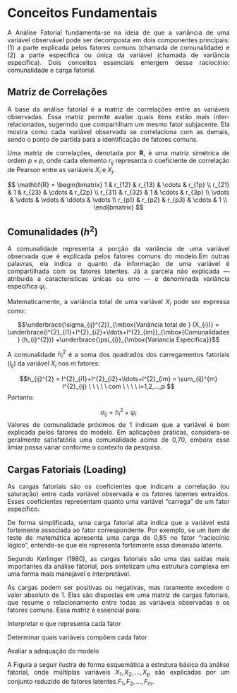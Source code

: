 
```{=html}
<style>
  body{text-align: justify}
</style>
  ```

# **Conceitos Fundamentais**

A Análise Fatorial fundamenta-se na ideia de que a variância de uma variável observável pode ser decomposta em dois componentes principais: (1) a parte explicada pelos fatores comuns (chamada de comunalidade) e (2) a parte específica ou única da variável (chamada de variância específica). Dois conceitos essenciais emergem desse raciocínio: comunalidade e carga fatorial.


## **Matriz de Correlações**

A base da análise fatorial é a matriz de correlações entre as variáveis observadas. Essa matriz permite avaliar quais itens estão mais inter-relacionados, sugerindo que compartilham um mesmo fator subjacente. Ela mostra como cada variável observada se correlaciona com as demais, sendo o ponto de partida para a identificação de fatores comuns.

Uma matriz de correlações, denotada por $\mathbf{R}$, é uma matriz simétrica de ordem $p \times p$, onde cada elemento $r_{ij}$ representa o coeficiente de correlação de Pearson entre as variáveis $X_i$ e $X_j$.



$$
\mathbf{R} = 
\begin{bmatrix}
1 & r_{12} & r_{13} & \cdots & r_{1p} \\
r_{21} & 1 & r_{23} & \cdots & r_{2p} \\
r_{31} & r_{32} & 1 & \cdots & r_{3p} \\
\vdots & \vdots & \vdots & \ddots & \vdots \\
r_{p1} & r_{p2} & r_{p3} & \cdots & 1 \\
\end{bmatrix}
$$

## **Comunalidades ($h^{2}$)**
  
A comunalidade representa a porção da variância de uma variável observada que é explicada pelos fatores comuns do modelo.Em outras palavras, ela indica o quanto da informação de uma variável é compartilhada com os fatores latentes. Já a parcela não explicada — atribuída a características únicas ou erro — é denominada variância específica $\psi_{i}$.


Matematicamente, a variância total de uma variável $X_{i}$ pode ser expressa como:


$$\underbrace{\sigma_{ij}^{2}}_{\mbox{Variância total de } (X_{i})} = \underbrace{l^{2}_{i1}+l^{2}_{i2}+\ldots+l^{2}_{im}}_{\mbox{Comunalidades } (h_{i}^{2})}  +\underbrace{\psi_{i}}_{\mbox{Variancia Específica}}$$ 


A comunalidade $h_i^2$ é a soma dos quadrados dos carregamentos fatoriais ($l_{ij}$) da variável $X_i$ nos $m$ fatores:
  
  $$h_{ij}^{2} =  l^{2}_{i1}+l^{2}_{i2}+\ldots+l^{2}_{im} = \sum_{ij}^{m} l^{2}_{ij} \ \ \ \ \ com \ \ \ \ i=1,2,...,p $$
Portanto:
  
  $$ \sigma_{ij}  = h_{i}^{2} + \psi_{i}$$
Valores de comunalidade próximos de 1 indicam que a variável é bem explicada pelos fatores do modelo. Em aplicações práticas, considera-se geralmente satisfatória uma comunalidade acima de 0,70, embora esse limiar possa variar conforme o contexto da pesquisa.



## **Cargas Fatoriais (Loading)**
  
As cargas fatoriais são os coeficientes que indicam a correlação (ou saturação) entre cada variável observada e os fatores latentes extraídos. Esses coeficientes representam quanto uma variável “carrega” de um fator específico.

De forma simplificada, uma carga fatorial alta indica que a variável está fortemente associada ao fator correspondente. Por exemplo, se um item de teste de matemática apresenta uma carga de 0,85 no fator “raciocínio lógico”, entende-se que ele representa fortemente essa dimensão latente.

Segundo Kerlinger (1980), as cargas fatoriais são uma das saídas mais importantes da análise fatorial, pois sintetizam uma estrutura complexa em uma forma mais manejável e interpretável.

As cargas podem ser positivas ou negativas, mas raramente excedem o valor absoluto de 1. Elas são dispostas em uma matriz de cargas fatoriais, que resume o relacionamento entre todas as variáveis observadas e os fatores comuns. Essa matriz é essencial para:

Interpretar o que representa cada fator

Determinar quais variáveis compõem cada fator

Avaliar a adequação do modelo

A Figura a seguir ilustra de forma esquemática a estrutura básica da análise fatorial, onde múltiplas variáveis $X_1, X_2, ..., X_p$ são explicadas por um conjunto reduzido de fatores latentes $F_1, F_2, ..., F_m$.























